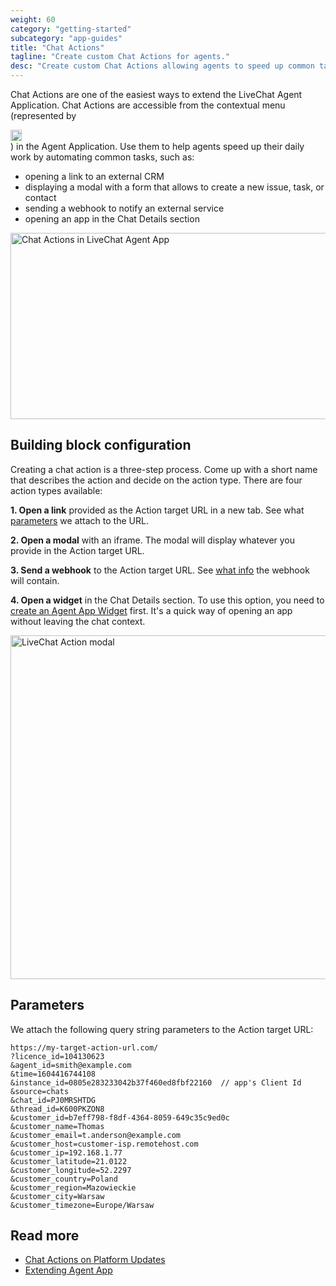 ```yaml
---
weight: 60
category: "getting-started"
subcategory: "app-guides"
title: "Chat Actions"
tagline: "Create custom Chat Actions for agents."
desc: "Create custom Chat Actions allowing agents to speed up common tasks."
---
```


<p>
Chat Actions are one of the easiest ways to extend the LiveChat Agent Application. Chat Actions are accessible from the contextual menu (represented by <div style={{display: 'inline-block', width: '18px'}}><img style={{verticalAlign: 'middle'}} src="/images/getting-started/app-guides/chat-actions/menu-icon.svg" alt="meatballs-menu-icon" height="18px" width="18px" /></div>) in the Agent Application. Use them to help agents speed up their daily work by automating common tasks, such as:
</p>

- opening a link to an external CRM
- displaying a modal with a form that allows to create a new issue, task, or contact
- sending a webhook to notify an external service
- opening an app in the Chat Details section

<div style={{maxWidth: '800px'}}>
<img alt="Chat Actions in LiveChat Agent App" src="/images/getting-started/app-guides/chat-actions/chat-actions-dropdown-livechat-1.png" width="800px" height="298px"/>
</div>

## Building block configuration

Creating a chat action is a three-step process. Come up with a short name that describes the action and decide on the action type. There are four action types available:

**1. Open a link** provided as the Action target URL in a new tab. See what [parameters](#parameters) we attach to the URL.

**2. Open a modal** with an iframe. The modal will display whatever you provide in the Action target URL.

**3. Send a webhook** to the Action target URL. See [what info](#parameters) the webhook will contain.

**4. Open a widget** in the Chat Details section. To use this option, you need to [create an Agent App Widget](/extending-agent-app/agent-app-sdk/#getting-started) first. It's a quick way of opening an app without leaving the chat context.

<div style={{maxWidth: '700px'}}>
  <img src="/images/getting-started/app-guides/chat-actions/livechat-chat-actions-modal-example.png" alt="LiveChat Action modal" width="700px" height="550px" />
</div>

## Parameters

We attach the following query string parameters to the Action target URL:

<CodeSample>

```
https://my-target-action-url.com/
?licence_id=104130623
&agent_id=smith@example.com
&time=1604416744108
&instance_id=0805e283233042b37f460ed8fbf22160  // app's Client Id
&source=chats
&chat_id=PJ0MRSHTDG
&thread_id=K600PKZON8
&customer_id=b7eff798-f8df-4364-8059-649c35c9ed0c
&customer_name=Thomas
&customer_email=t.anderson@example.com
&customer_host=customer-isp.remotehost.com
&customer_ip=192.168.1.77
&customer_latitude=21.0122
&customer_longitude=52.2297
&customer_country=Poland
&customer_region=Mazowieckie
&customer_city=Warsaw
&customer_timezone=Europe/Warsaw
```

</CodeSample>

## Read more

- [Chat Actions on Platform Updates](https://platform.text.com/updates/chat-actions)
- [Extending Agent App](/extending-agent-app/#chat-actions)
